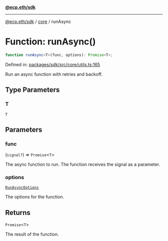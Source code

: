 [**@ecp.eth/sdk**](../../index.mdx)

***

[@ecp.eth/sdk](/sdk-reference/index.mdx) / [core](/sdk-reference/core/index.mdx) / runAsync

# Function: runAsync()

```ts
function runAsync<T>(func, options): Promise<T>;
```

Defined in: [packages/sdk/src/core/utils.ts:165](https://github.com/ecp-eth/comments-monorepo/blob/main/packages/sdk/src/core/utils.ts#L165)

Run an async function with retries and backoff.

## Type Parameters

### T

`T`

## Parameters

### func

(`signal?`) => `Promise`\<`T`\>

The async function to run. The function receives the signal as a parameter.

### options

[`RunAsyncOptions`](/sdk-reference/core/type-aliases/RunAsyncOptions.mdx)

The options for the function.

## Returns

`Promise`\<`T`\>

The result of the function.
